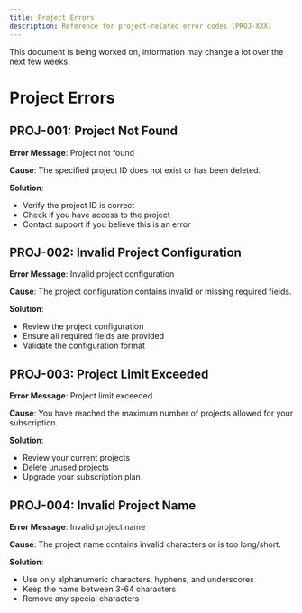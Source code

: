 ```yaml
---
title: Project Errors
description: Reference for project-related error codes (PROJ-XXX)
---
```



<Callout type="warn" title="Document Status">
  This document is being worked on, information may change a lot over the next few weeks.
</Callout>

# Project Errors

## PROJ-001: Project Not Found

**Error Message**: Project not found

**Cause**: The specified project ID does not exist or has been deleted.

**Solution**: 
- Verify the project ID is correct
- Check if you have access to the project
- Contact support if you believe this is an error

## PROJ-002: Invalid Project Configuration

**Error Message**: Invalid project configuration

**Cause**: The project configuration contains invalid or missing required fields.

**Solution**: 
- Review the project configuration
- Ensure all required fields are provided
- Validate the configuration format

## PROJ-003: Project Limit Exceeded

**Error Message**: Project limit exceeded

**Cause**: You have reached the maximum number of projects allowed for your subscription.

**Solution**: 
- Review your current projects
- Delete unused projects
- Upgrade your subscription plan

## PROJ-004: Invalid Project Name

**Error Message**: Invalid project name

**Cause**: The project name contains invalid characters or is too long/short.

**Solution**: 
- Use only alphanumeric characters, hyphens, and underscores
- Keep the name between 3-64 characters
- Remove any special characters        